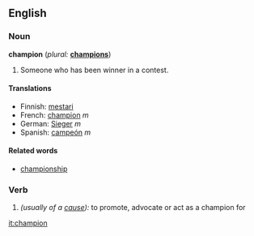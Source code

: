 ==English==

===Noun===
'''champion'''  (''plural:'' '''[[champions]]''')
#Someone who has been winner in a contest.

====Translations====
*Finnish: [[mestari]]
*French: [[champion]] ''m''
*German: [[Sieger]] ''m''
*Spanish: [[campeón]] ''m''

====Related words====
*[[championship]]

===Verb===
{{en-infl-reg-consonant|champion||}}
# ''(usually of a [[cause]]):'' to promote, advocate or act as a champion for

[[it:champion]]